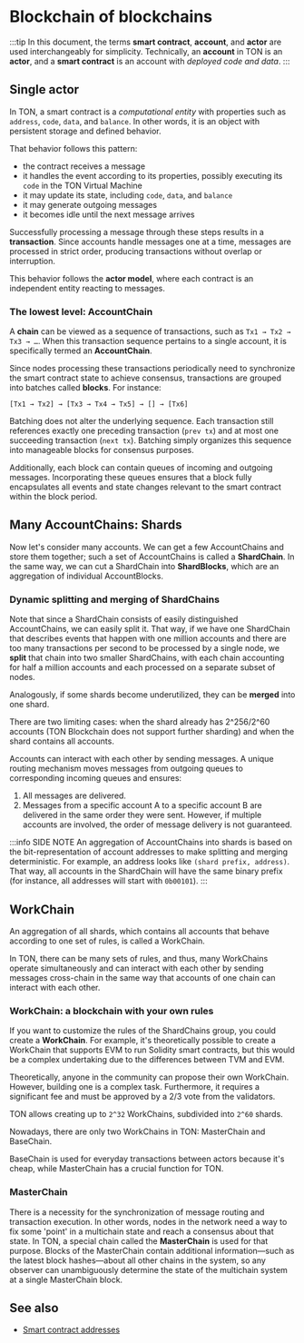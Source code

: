 
# Blockchain of blockchains

:::tip
In this document, the terms **smart contract**, **account**, and **actor** are used interchangeably for simplicity.
Technically, an **account** in TON is an **actor**, and a **smart contract** is an account with _deployed code and data_.
:::

## Single actor

In TON, a smart contract is a _computational entity_ with properties such as `address`, `code`, `data`, and `balance`. In other words, it is an object with persistent storage and defined behavior.

That behavior follows this pattern:

- the contract receives a message
- it handles the event according to its properties, possibly executing its `code` in the TON Virtual Machine
- it may update its state, including `code`, `data`, and `balance`
- it may generate outgoing messages
- it becomes idle until the next message arrives

Successfully processing a message through these steps results in a **transaction**.
Since accounts handle messages one at a time, messages are processed in strict order, producing transactions without overlap or interruption.

This behavior follows the **actor model**, where each contract is an independent entity reacting to messages.

### The lowest level: AccountChain

A **chain** can be viewed as a sequence of transactions, such as `Tx1 → Tx2 → Tx3 → …`. When this transaction sequence pertains to a single account, it is specifically termed an **AccountChain**.

Since nodes processing these transactions periodically need to synchronize the smart contract state to achieve consensus, transactions are grouped into batches called **blocks**. For instance:

```text
[Tx1 → Tx2] → [Tx3 → Tx4 → Tx5] → [] → [Tx6]
```

Batching does not alter the underlying sequence. Each transaction still references exactly one preceding transaction (`prev tx`) and at most one succeeding transaction (`next tx`). Batching simply organizes this sequence into manageable blocks for consensus purposes.

Additionally, each block can contain queues of incoming and outgoing messages. Incorporating these queues ensures that a block fully encapsulates all events and state changes relevant to the smart contract within the block period.

## Many AccountChains: Shards

Now let's consider many accounts. We can get a few AccountChains and store them together; such a set of AccountChains is called a **ShardChain**. In the same way, we can cut a ShardChain into **ShardBlocks**, which are an aggregation of individual AccountBlocks.

### Dynamic splitting and merging of ShardChains

Note that since a ShardChain consists of easily distinguished AccountChains, we can easily split it. That way, if we have one ShardChain that describes events that happen with one million accounts and there are too many transactions per second to be processed by a single node, we **split** that chain into two smaller ShardChains, with each chain accounting for half a million accounts and each processed on a separate subset of nodes.

Analogously, if some shards become underutilized, they can be **merged** into one shard.

There are two limiting cases: when the shard already has 2^256/2^60 accounts (TON Blockchain does not support further sharding) and when the shard contains all accounts.

Accounts can interact with each other by sending messages. A unique routing mechanism moves messages from outgoing queues to corresponding incoming queues and ensures:

1. All messages are delivered.
2. Messages from a specific account A to a specific account B are delivered in the same order they were sent. However, if multiple accounts are involved, the order of message delivery is not guaranteed.

:::info SIDE NOTE
An aggregation of AccountChains into shards is based on the bit-representation of account addresses to make splitting and merging deterministic. For example, an address looks like `(shard prefix, address)`. That way, all accounts in the ShardChain will have the same binary prefix (for instance, all addresses will start with `0b00101`).
:::

## WorkChain

An aggregation of all shards, which contains all accounts that behave according to one set of rules, is called a WorkChain.

In TON, there can be many sets of rules, and thus, many WorkChains operate simultaneously and can interact with each other by sending messages cross-chain in the same way that accounts of one chain can interact with each other.

### WorkChain: a blockchain with your own rules

If you want to customize the rules of the ShardChains group, you could create a **WorkChain**. For example, it's theoretically possible to create a WorkChain that supports EVM to run Solidity smart contracts, but this would be a complex undertaking due to the differences between TVM and EVM.

Theoretically, anyone in the community can propose their own WorkChain. However, building one is a complex task. Furthermore, it requires a significant fee and must be approved by a 2/3 vote from the validators.

TON allows creating up to `2^32` WorkChains, subdivided into `2^60` shards.

Nowadays, there are only two WorkChains in TON: MasterChain and BaseChain.

BaseChain is used for everyday transactions between actors because it's cheap, while MasterChain has a crucial function for TON.

### MasterChain

There is a necessity for the synchronization of message routing and transaction execution. In other words, nodes in the network need a way to fix some 'point' in a multichain state and reach a consensus about that state. In TON, a special chain called the **MasterChain** is used for that purpose. Blocks of the MasterChain contain additional information—such as the latest block hashes—about all other chains in the system, so any observer can unambiguously determine the state of the multichain system at a single MasterChain block.

## See also

- [Smart contract addresses](/v3/concepts/dive-into-ton/ton-blockchain/smart-contract-addresses)

<Feedback />
